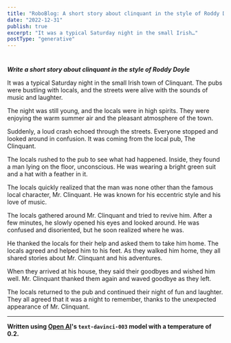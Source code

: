 ```yaml
---
title: "RoboBlog: A short story about clinquant in the style of Roddy Doyle"
date: "2022-12-31"
publish: true
excerpt: "It was a typical Saturday night in the small Irish…"
postType: "generative"
---
```

#

***Write a short story about clinquant in the style of Roddy Doyle***

It was a typical Saturday night in the small Irish town of Clinquant. The pubs were bustling with locals, and the streets were alive with the sounds of music and laughter.

The night was still young, and the locals were in high spirits. They were enjoying the warm summer air and the pleasant atmosphere of the town.

Suddenly, a loud crash echoed through the streets. Everyone stopped and looked around in confusion. It was coming from the local pub, The Clinquant.

The locals rushed to the pub to see what had happened. Inside, they found a man lying on the floor, unconscious. He was wearing a bright green suit and a hat with a feather in it.

The locals quickly realized that the man was none other than the famous local character, Mr. Clinquant. He was known for his eccentric style and his love of music.

The locals gathered around Mr. Clinquant and tried to revive him. After a few minutes, he slowly opened his eyes and looked around. He was confused and disoriented, but he soon realized where he was.

He thanked the locals for their help and asked them to take him home. The locals agreed and helped him to his feet. As they walked him home, they all shared stories about Mr. Clinquant and his adventures.

When they arrived at his house, they said their goodbyes and wished him well. Mr. Clinquant thanked them again and waved goodbye as they left.

The locals returned to the pub and continued their night of fun and laughter. They all agreed that it was a night to remember, thanks to the unexpected appearance of Mr. Clinquant.

---
**Written using [Open AI](https://openai.com/)'s `text-davinci-003` model with a temperature of 0.2.**
